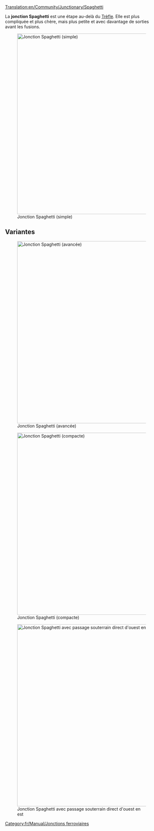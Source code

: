 [[Translation:en/Community/Junctionary/Spaghetti]]

{{fr/Community/Junctionary/Menu de Croisements}}
La '''jonction Spaghetti''' est une étape au-delà du [[fr/Archive/Unmapped/Trèfle|Trèfle]]. Elle est plus compliquée et plus chère, mais plus petite et avec davantage de sorties avant les fusions.

[[File:en/Community/Junctionary/Spaghetti.png|none|thumb|595px|Jonction Spaghetti (simple)]]

{{fr/Community/Junctionary/Critère de jonction|Cher|3|1|0|1|1|1|1|0|0|2|0||Les trains en panne n'affectent que les virages à gauche sur un axe.|
*Gère un grand nombre de trains à la fois
*Fonctionne comme un demi-tour dans 2 des 4 directions principales
*Occupe un grand espace
*Les trains se rencontrent avant de se séparer, sur un axe
*Faites en sorte que votre train le plus long puisse tenir complètement dans une des voies tournant sans bloquer la ligne principale derrière lui
*Zone: 16 x 16
}}

==Variantes==
[[File:en/Community/Junctionary/Spaghetti 2.png|none|thumb|600px|Jonction Spaghetti (avancée)]]

[[File:en/Community/Junctionary/Spaghetti compact.jpeg|none|thumb|600px|Jonction Spaghetti (compacte)]]

[[File:en/Community/Junctionary/Altered spaghetti.png|none|thumb|600px|Jonction Spaghetti avec passage souterrain direct d'ouest en est]]

[[Category:fr/Manual/Jonctions ferroviaires]]
